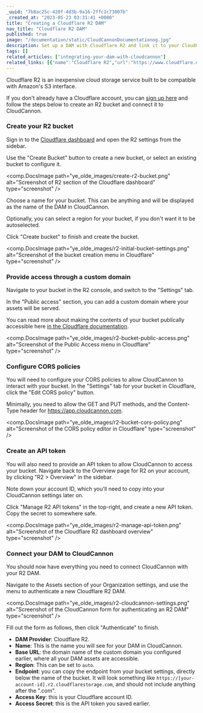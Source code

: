 ```yaml
---
_uuid: "7b8ac25c-420f-4d3b-9a16-2ffc1c73807b"
_created_at: "2023-05-23 03:31:41 +0000"
title: "Creating a Cloudflare R2 DAM"
nav_title: "Cloudflare R2 DAM"
published: true
image: "/documentation/static/CloudCannonDocumentationog.jpg"
description: Set up a DAM with Cloudflare R2 and link it to your CloudCannon Organization
tags: []
related_articles: ["integrating-your-dam-with-cloudcannon"]
related_links: [{"name":"Cloudflare R2","url":"https://www.cloudflare.com/products/r2/"}]
---
```


Cloudflare R2 is an inexpensive cloud storage service built to be compatible with Amazon's S3 interface. 

If you don't already have a Cloudflare account, you can [sign up here](https://dash.cloudflare.com/sign-up) and follow the steps below to create an R2 bucket and connect it to CloudCannon.

### Create your R2 bucket

Sign in to the [Cloudflare dashboard](https://dash.cloudflare.com/) and open the R2 settings from the sidebar.

Use the "Create Bucket" button to create a new bucket, or select an existing bucket to configure it.

<comp.DocsImage path="ye_olde_images/create-r2-bucket.png" alt="Screenshot of R2 section of the Cloudflare dashboard" type="screenshot" />

Choose a name for your bucket. This can be anything and will be displayed as the name of the DAM in CloudCannon.

Optionally, you can select a region for your bucket, if you don't want it to be autoselected.

Click "Create bucket" to finish and create the bucket.

<comp.DocsImage path="ye_olde_images/r2-initial-bucket-settings.png" alt="Screenshot of the bucket creation menu in Cloudflare" type="screenshot" />

### Provide access through a custom domain

Navigate to your bucket in the R2 console, and switch to the "Settings" tab.

In the "Public access" section, you can add a custom domain where your assets will be served.

You can read more about making the contents of your bucket publically accessible here [in the Cloudflare documentation](https://developers.cloudflare.com/r2/buckets/public-buckets/).

<comp.DocsImage path="ye_olde_images/r2-bucket-public-access.png" alt="Screenshot of the Public Access menu in Cloudflare" type="screenshot" />


### Configure CORS policies

You will need to configure your CORS policies to allow CloudCannon to interact with your bucket. In the "Settings" tab for your bucket in Cloudflare, click the "Edit CORS policy" button.

Minimally, you need to allow the GET and PUT methods, and the Content-Type header for https://app.cloudcannon.com.

<comp.DocsImage path="ye_olde_images/r2-bucket-cors-policy.png" alt="Screenshot of the CORS policy editor in Cloudflare" type="screenshot" />


### Create an API token

You will also need to provide an API token to allow CloudCannon to access your bucket. Navigate back to the Overview page for R2 on your account, by clicking "R2 > Overview" in the sidebar. 

Note down your account ID, which you'll need to copy into your CloudCannon settings later on.

Click "Manage R2 API tokens" in the top-right, and create a new API token. Copy the secret to somewhere safe.

<comp.DocsImage path="ye_olde_images/r2-manage-api-token.png" alt="Screenshot of the Cloudflare R2 dashboard overview" type="screenshot" />

### Connect your DAM to CloudCannon

You should now have everything you need to connect CloudCannon with your R2 DAM.

Navigate to the Assets section of your Organization settings, and use the menu to authenticate a new Cloudflare R2 DAM.

<comp.DocsImage path="ye_olde_images/r2-cloudcannon-settings.png" alt="Screenshot of the CloudCannon form for authenticating an R2 DAM" type="screenshot" />

Fill out the form as follows, then click "Authenticate" to finish.

* **DAM Provider**: Cloudflare R2.
* **Name**: This is the name you will see for your DAM in CloudCannon.
* **Base URL**: the domain name of the custom domain you configured earlier, where all your DAM assets are accessible.
* **Region**: This can be set to `auto`.
* **Endpoint**: you can copy the endpoint from your bucket settings, directly below the name of the bucket. It will look something like `https://[your-account-id].r2.cloudflarestorage.com`, and should not include anything after the ".com".
* **Access Key**: this is your Cloudflare account ID.
* **Access Secret**: this is the API token you saved earlier.
